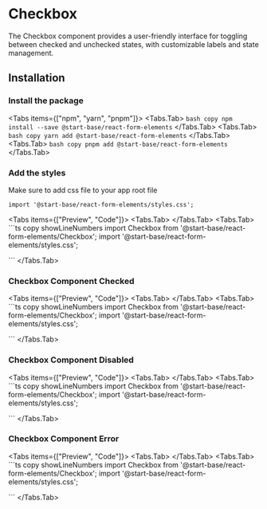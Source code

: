 
# Checkbox

The Checkbox component provides a user-friendly interface for toggling between checked and unchecked states, with customizable labels and state management.

<ApiReferenceButton path="form-checkbox--docs" />

## Installation

<Steps>

### Install the package

<Tabs items={["npm", "yarn", "pnpm"]}>
<Tabs.Tab>
    ``` bash copy
    npm install --save @start-base/react-form-elements
    ```
  </Tabs.Tab>
  <Tabs.Tab>
    ``` bash copy
    yarn add @start-base/react-form-elements
    ```
  </Tabs.Tab>
  <Tabs.Tab>
    ``` bash copy
    pnpm add @start-base/react-form-elements
    ```
  </Tabs.Tab>
</Tabs>
 
### Add the styles
 
Make sure to add css file to your app root file

``` tsx copy
import '@start-base/react-form-elements/styles.css';
```

</Steps>

<Tabs items={["Preview", "Code"]}>
  <Tabs.Tab>
  <Preview height="200px">
    <FormOnChange>
    <Checkbox
      label="Checkbox"
      name="default"
    />
  </FormOnChange>
  </Preview>
  </Tabs.Tab>
  <Tabs.Tab>
    ```ts copy showLineNumbers
    import Checkbox from '@start-base/react-form-elements/Checkbox';
    import '@start-base/react-form-elements/styles.css';

   <Checkbox
      label="Checkbox"
      name="default"
      onChange={handleChange}
    />
    ```
  </Tabs.Tab>
</Tabs>

### Checkbox Component Checked

<Tabs items={["Preview", "Code"]}>
  <Tabs.Tab>
  <Preview height="200px">
    <FormOnChange>
    <Checkbox
       checked
      label="Checkbox"
      name="default"
    />
  </FormOnChange>
  </Preview>
  </Tabs.Tab>
  <Tabs.Tab>
    ```ts copy showLineNumbers
    import Checkbox from '@start-base/react-form-elements/Checkbox';
    import '@start-base/react-form-elements/styles.css';

   <Checkbox
      checked
      label="Checkbox"
      name="default"
      onChange={handleChange}
    />
    ```
  </Tabs.Tab>
</Tabs>

### Checkbox Component Disabled

<Tabs items={["Preview", "Code"]}>
  <Tabs.Tab>
  <Preview height="200px">
     <FormOnChange>
    <Checkbox
       disabled
      label="Checkbox"
      name="default"
    />
  </FormOnChange>
  </Preview>
  </Tabs.Tab>
  <Tabs.Tab>
    ```ts copy showLineNumbers
    import Checkbox from '@start-base/react-form-elements/Checkbox';
    import '@start-base/react-form-elements/styles.css';

   <Checkbox
      disabled
      label="Checkbox"
      name="default"
      onChange={handleChange}
    />
    ```
  </Tabs.Tab>
</Tabs>

### Checkbox Component Error

<Tabs items={["Preview", "Code"]}>
  <Tabs.Tab>
  <Preview height="200px">
     <FormOnChange>
    <Checkbox
      error="Error Message"
      label="Checkbox"
      name="default"
    />
  </FormOnChange>
  </Preview>
  </Tabs.Tab>
  <Tabs.Tab>
    ```ts copy showLineNumbers
    import Checkbox from '@start-base/react-form-elements/Checkbox';
    import '@start-base/react-form-elements/styles.css';

   <Checkbox
      error="Error Message"
      label="Checkbox"
      name="default"
      onChange={handleChange}
    />
    ```
  </Tabs.Tab>
</Tabs>